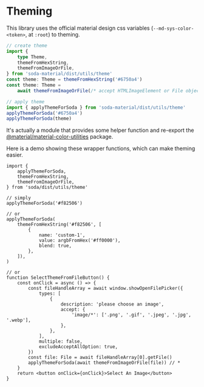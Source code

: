 # Theming

This library uses the official material design css variables (`--md-sys-color-<token>`, at `:root`) to theming.

```ts
// create theme
import {
    type Theme,
    themeFromHexString,
    themeFromImageOrFile,
} from 'soda-material/dist/utils/theme'
const theme: Theme = themeFromHexString('#6750a4')
const theme: Theme =
    await themeFromImageOrFile(/* accept HTMLImageElement or File object */)

// apply theme
import { applyThemeForSoda } from 'soda-material/dist/utils/theme'
applyThemeForSoda('#6750a4')
applyThemeForSoda(theme)
```

It's actually a module that provides some helper function and re-export the [@material/material-color-utilities](https://npm.im/@material/material-color-utilities) package.

Here is a demo showing these wrapper functions, which can make theming easier.

```tsx
import {
    applyThemeForSoda,
    themeFromHexString,
    themeFromImageOrFile,
} from 'soda/dist/utils/theme'

// simply
applyThemeForSoda('#f82506')

// or
applyThemeForSoda(
    themeFromHexString('#f82506', [
        {
            name: 'custom-1',
            value: argbFromHex('#ff0000'),
            blend: true,
        },
    ]),
)

// or
function SelectThemeFromFileButton() {
    const onClick = async () => {
        const fileHandleArray = await window.showOpenFilePicker({
            types: [
                {
                    description: 'please choose an image',
                    accept: {
                        'image/*': ['.png', '.gif', '.jpeg', '.jpg', '.webp'],
                    },
                },
            ],
            multiple: false,
            excludeAcceptAllOption: true,
        })
        const file: File = await fileHandleArray[0].getFile()
        applyThemeForSoda(await themeFromImageOrFile(file)) // *
    }
    return <button onClick={onClick}>Select An Image</button>
}
```
